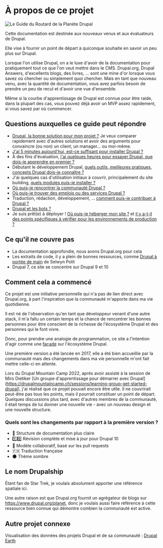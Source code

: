 # À propos de ce projet

![Le Guide du Routard de la Planète Drupal](/assets/images/docs/hitchhikers-guide-planet-drupal.jpg)

Cette documentation est destinée aux nouveaux venus et aux évaluateurs de Drupal.

Elle vise à fournir un point de départ à quiconque souhaite en savoir un peu plus sur Drupal.

Lorsque l'on utilise Drupal, on a le luxe d'avoir de la documentation pour pratiquement tout ce que l'on veut mettre dans le CMS.
Drupal.org, Drupal Answers, d'excellents blogs, des livres, ... sont une mine d'or lorsque vous savez où chercher ou simplement quoi chercher.
Mais en tant que nouveau venu, avec la quantité de documentation, vous avez parfois besoin de prendre un peu de recul et d'avoir une vue d'ensemble.

Même si la courbe d'apprentissage de Drupal est connue pour être raide, dans la plupart des cas, vous pouvez déjà avoir un MVP assez rapidement, si vous savez par où commencer.

## Questions auxquelles ce guide peut répondre

- [Drupal, la bonne solution pour mon projet ?](/build/when-to-use-drupal) Je veux comparer rapidement avec d'autres solutions et avoir des arguments pour convaincre (ou non) un client, un manager... ou moi-même. 
- [J'ai 5 minutes aujourd'hui, est-ce suffisant pour installer Drupal ?](/build/installation#fast-local-installation)
- À des fins d'évaluation, [j'ai quelques heures pour essayer Drupal, que dois-je apprendre en premier ?](/build/concepts)
- Débutant le développement Drupal, [quels outils, meilleures pratiques, concepts Drupal dois-je connaître ?](/develop/toolkit-for-drupal-developers)
- J'ai quelques cas d'utilisation initiaux à couvrir, principalement du site building, [quels modules puis-je installer ?](/build/modules-themes-distributions)
- [Où puis-je rencontrer la communauté Drupal ?](/meet/events)
- [Où puis-je trouver des emplois ou des services Drupal ?](/work/work-with-drupal)
- Traduction, rédaction, développement, ... [comment puis-je contribuer à Drupal ?](/contribute/contribute-to-drupal)
- [Drupal et les bots ?](/build/ai)
- Je suis prêt(e) à déployer ! [Où puis-je héberger mon site ?](/deploy/drupal-hosting-for-evaluation-and-production) et [il y a-t-il des points spécifiques à vérifier pour les environnements de production ?](/deploy/production-checklist)

## Ce qu'il ne couvre pas

- La documentation approfondie, nous avons Drupal.org pour cela
- Les extraits de code, il y a plein de bonnes ressources, comme [Drupal à portée de main](https://selwynpolit.github.io/d9book/) de Selwyn Polit
- Drupal 7, ce site se concentre sur Drupal 9 et 10

## Comment cela a commencé

Ce projet est une initiative personnelle qui n'a pas de lien direct avec Drupal.org, à part l'inspiration que la communauté m'apporte dans ma vie quotidienne.

Il est né de l'observation qu'en tant que développeur venant d'une autre stack, il m'a fallu un certain temps et la chance de rencontrer les bonnes personnes pour être conscient de la richesse de l'écosystème Drupal et des personnes qui le font vivre.

Donc, pour prendre une analogie de programmation, ce site a l'intention d'agir comme une [façade](https://fr.wikipedia.org/wiki/Fa%C3%A7ade_(patron_de_conception)) sur l'écosystème Drupal.

Une première version a été lancée en 2017, elle a été bien accueillie par la communauté mais des changements dans ma vie personnelle m'ont fait mettre celle-ci en attente.

Lors du Drupal Mountain Camp 2022, après avoir assisté à la session de Miro Dietiker [Un groupe d'apprentissage pour démarrer avec Drupal] (https://drupalmountaincamp.ch/sessions/learning-group-get-started-drupal), j'ai réalisé que ce projet pouvait encore être utile. Il ne couvrirait peut-être pas tous les points, mais il pourrait constituer un point de départ. Quelques discussions plus tard, avec d'autres membres de la communauté, il était temps de lui donner une nouvelle vie - avec un nouveau design et une nouvelle structure.

### Quels sont les changements par rapport à la première version ?

- 📄 Structure de documentation plus claire
- 1️⃣0️⃣ Révision complète et mise à jour pour Drupal 10
- 🙌 Modèle collaboratif, basé sur les pull requests
- 🇫🇷 Traduction française
- 🌑 Thème sombre

## Le nom Drupalship

Étant fan de Star Trek, je voulais absolument apporter une référence spatiale ici.

Une autre raison est que Drupal.org fournit un agrégateur de blogs sur https://www.drupal.org/planet, donc je voulais aussi faire référence à cette ressource bien connue qui démontre combien la communauté est active.

## Autre projet connexe

Visualisation des données des projets Drupal et de sa communauté : [Drupal Earth](https://drupalearth.org/)
